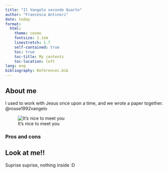 ```yaml
---
title: "Il Vangelo secondo Quarto"
author: "Francesca Antinori"
date: today
format: 
  html:
    theme: cosmo
    fontsize: 1.1em
    linestretch: 1.7
    self-contained: true  
    toc: true                
    toc-title: My contents   
    toc-location: left       
lang: eng
bibliography: Referencec.bib
---
```


## About me 

I used to work with Jesus once upon a time, and we wrote a paper together. @rosse1992vangelo

![It's nice to meet you](Img/Image1.jpg)

### Pros and cons 

::: {.callout-warning collapse="true"}

## Look at me!!

Suprise suprise, nothing inside :D


:::




